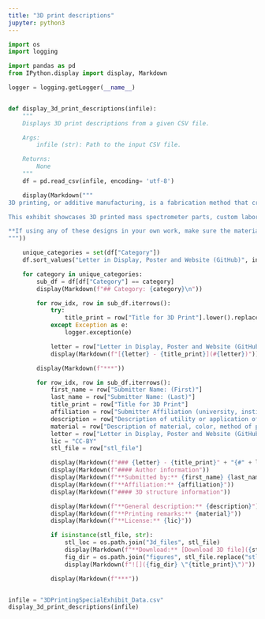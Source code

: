 ```yaml
---
title: "3D print descriptions"
jupyter: python3
---
```


```python
import os
import logging

import pandas as pd
from IPython.display import display, Markdown

logger = logging.getLogger(__name__)


def display_3d_print_descriptions(infile):
    """
    Displays 3D print descriptions from a given CSV file.

    Args:
        infile (str): Path to the input CSV file.

    Returns:
        None
    """
    df = pd.read_csv(infile, encoding= 'utf-8')

    display(Markdown("""
3D printing, or additive manufacturing, is a fabrication method that creates three-dimensional objects by depositing materials layer-by-layer, based on a digital model. Models can be printed in a wide range of materials, including polymers, metals, and ceramics. The process begins with a 3D CAD model, which is then sliced into thin layers. 3D printers follow these slices, building the object from the bottom up. Advantages of 3D printing include rapid prototyping, customizability, and “unorthodox” geometries difficult to obtain by traditional manufacturing methods.

This exhibit showcases 3D printed mass spectrometer parts, custom laboratory equipment, and instructive teaching aids. The designs with their description are available on this website.

**If using any of these designs in your own work, make sure the material is compatible with the conductivity requirements and environment of the application, including temperature, pressure, and exposure to chemicals or solvents. We hold no responsibility for any harm and/or damage caused by the models on this page.**
"""))

    unique_categories = set(df["Category"])
    df.sort_values("Letter in Display, Poster and Website (GitHub)", inplace=True)

    for category in unique_categories:
        sub_df = df[df["Category"] == category]
        display(Markdown(f"## Category: {category}\n"))

        for row_idx, row in sub_df.iterrows():
            try:
                title_print = row["Title for 3D Print"].lower().replace(" ", "-").rstrip("-")
            except Exception as e:
                logger.exception(e)

            letter = row["Letter in Display, Poster and Website (GitHub)"]
            display(Markdown(f"[{letter} - {title_print}](#{letter})"))

        display(Markdown(f"***"))

        for row_idx, row in sub_df.iterrows():
            first_name = row["Submitter Name: (First)"]
            last_name = row["Submitter Name: (Last)"]
            title_print = row["Title for 3D Print"]
            affiliation = row["Submitter Affiliation (university, institute, etc)"]
            description = row["Description of utility or application of the 3D print."]
            material = row["Description of material, color, method of printing, finishing and assembly."]
            letter = row["Letter in Display, Poster and Website (GitHub)"]
            lic = "CC-BY"
            stl_file = row["stl_file"]

            display(Markdown(f"### {letter} - {title_print}" + "{#" + letter + "}"))
            display(Markdown(f"#### Author information"))
            display(Markdown(f"**Submitted by:** {first_name} {last_name}"))
            display(Markdown(f"**Affiliation:** {affiliation}"))
            display(Markdown(f"#### 3D structure information"))

            display(Markdown(f"**General description:** {description}"))
            display(Markdown(f"**Printing remarks:** {material}"))
            display(Markdown(f"**License:** {lic}"))

            if isinstance(stl_file, str):
                stl_loc = os.path.join("3d_files", stl_file)
                display(Markdown(f"**Download:** [Download 3D file]({stl_loc})"))
                fig_dir = os.path.join("figures", stl_file.replace("stl", "png"))
                display(Markdown(f"![]({fig_dir} \"{title_print}\")"))

            display(Markdown(f"***"))


infile = "3DPrintingSpecialExhibit_Data.csv"
display_3d_print_descriptions(infile)

```